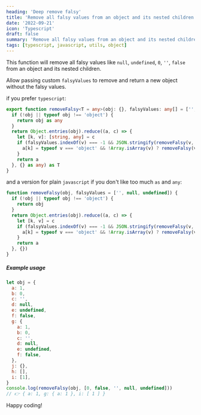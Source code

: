 ```yaml
---
heading: 'Deep remove falsy'
title: 'Remove all falsy values from an object and its nested children'
date: '2022-09-21'
icon: 'Typescript'
draft: false
summary: 'Remove all falsy values from an object and its nested children'
tags: [typescript, javascript, utils, object]
---
```


This function will remove all falsy values like `null`, `undefined`, `0`, `''`, `false` from an object and its nested children.

Allow passing custom `falsyValues` to remove and return a new object without the falsy values.

<Twemoji emoji="guard" /> if you prefer `typescript`:

```typescript
export function removeFalsy<T = any>(obj: {}, falsyValues: any[] = ['', null, undefined]): T {
  if (!obj || typeof obj !== 'object') {
    return obj as any
  }
  return Object.entries(obj).reduce((a, c) => {
    let [k, v]: [string, any] = c
    if (falsyValues.indexOf(v) === -1 && JSON.stringify(removeFalsy(v, falsyValues)) !== '{}') {
      a[k] = typeof v === 'object' && !Array.isArray(v) ? removeFalsy(v, falsyValues) : v
    }
    return a
  }, {} as any) as T
}
```

<Twemoji emoji="man-shrugging" /> and a version for plain `javascript` if you don't like too much
`as` and `any`:

```javascript
function removeFalsy(obj, falsyValues = ['', null, undefined]) {
  if (!obj || typeof obj !== 'object') {
    return obj
  }
  return Object.entries(obj).reduce((a, c) => {
    let [k, v] = c
    if (falsyValues.indexOf(v) === -1 && JSON.stringify(removeFalsy(v, falsyValues)) !== '{}') {
      a[k] = typeof v === 'object' && !Array.isArray(v) ? removeFalsy(v, falsyValues) : v
    }
    return a
  }, {})
}
```

##### Example usage

```javascript
let obj = {
  a: 1,
  b: 0,
  c: '',
  d: null,
  e: undefined,
  f: false,
  g: {
    a: 1,
    b: 0,
    c: '',
    d: null,
    e: undefined,
    f: false,
  },
  j: {},
  h: [],
  i: [1],
}
console.log(removeFalsy(obj, [0, false, '', null, undefined]))
// 👉 { a: 1, g: { a: 1 }, i: [ 1 ] }
```

Happy coding!
